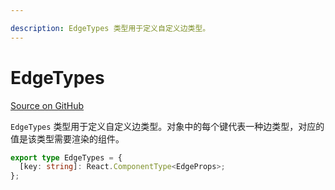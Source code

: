 ```yaml
---

description: EdgeTypes 类型用于定义自定义边类型。
---
```


# EdgeTypes

[Source on GitHub](https://github.com/xyflow/xyflow/blob/main/packages/react/src/types/general.ts#L76)

`EdgeTypes` 类型用于定义自定义边类型。对象中的每个键代表一种边类型，对应的值是该类型需要渲染的组件。

```ts
export type EdgeTypes = {
  [key: string]: React.ComponentType<EdgeProps>;
};
```